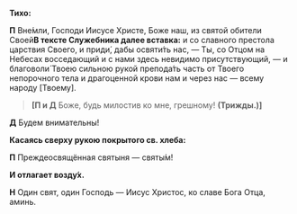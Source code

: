 
**Тихо:**

**П** Вне́мли, Господи Иисусе Христе, Боже наш, из святой обители Своей<Tooltip>**В тексте Служебника далее вставка:** и со славного престола царствия Своего</Tooltip>, и приди́, дабы освяти́ть нас, — Ты, со Отцом на Небесах восседающий и с нами здесь невидимо присутствующий, — и благоволи́ Твоею сильною рукой препода́ть часть от Твоего непорочного тела и драгоценной крови нам и через нас — всему народу <R>[</R>Твоему<R>]</R>.

> **[П и Д** Боже, будь милостив ко мне, грешному! **(Трижды.)]**

**Д** Будем внимательны!

**Касаясь сверху рукою покрытого св. хлеба:**

**П** Преждеосвящённая святыня — святы́м!

**И отлагает возду́х.**

**Н** Один свят, один Господь — Иисус Христос, ко славе Бога Отца, аминь.
